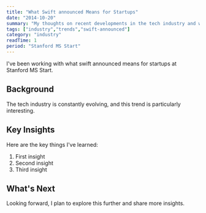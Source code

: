 ```yaml
---
title: "What Swift announced Means for Startups"
date: "2014-10-20"
summary: "My thoughts on recent developments in the tech industry and what they mean for developers."
tags: ["industry","trends","swift-announced"]
category: "industry"
readTime: 1
period: "Stanford MS Start"
---
```


I've been working with what swift announced means for startups at Stanford MS Start.

## Background

The tech industry is constantly evolving, and this trend is particularly interesting.

## Key Insights

Here are the key things I've learned:

1. First insight
2. Second insight
3. Third insight

## What's Next

Looking forward, I plan to explore this further and share more insights.

